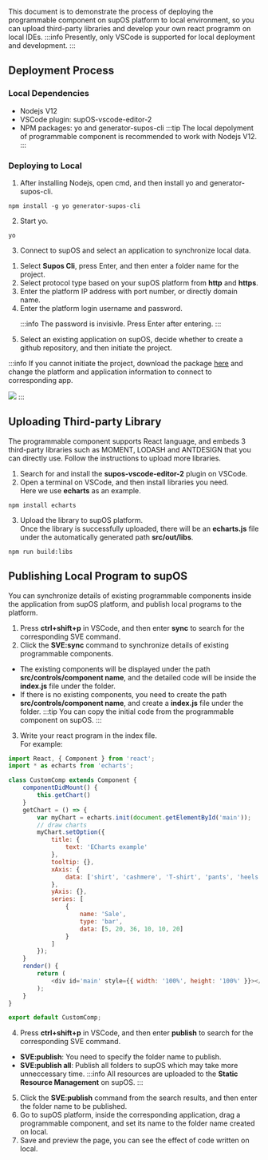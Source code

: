 This document is to demonstrate the process of deploying the programmable component on supOS platform to local environment, so you can upload third-party libraries and develop your own react programm on local IDEs.
:::info
Presently, only VSCode is supported for local deployment and development.
:::

## Deployment Process
### Local Dependencies
- Nodejs V12
- VSCode plugin: supOS-vscode-editor-2
- NPM packages: yo and generator-supos-cli
:::tip
The local depolyment of programmable component is recommended to work with Nodejs V12.
:::
### Deploying to Local
1.  After installing Nodejs, open cmd, and then install yo and generator-supos-cli.
```nodejs
npm install -g yo generator-supos-cli
```
2. Start yo.
```
yo
```
3. Connect to supOS and select an application to synchronize local data.
<ol>
<li>Select <b>Supos Cli</b>, press Enter, and then enter a folder name for the project.</li>
<li>Select protocol type based on your supOS platform from <b>http</b> and <b>https</b>.</li>
<li>Enter the platform IP address with port number, or directly domain name.</li>
<li>Enter the platform login username and password.

:::info
The password is invisivle. Press Enter after entering.
:::

</li>
<li>Select an existing application on supOS, decide whether to create a github repository, and then initiate the project.</li>
</ol>

:::info
If you cannot initiate the project, download the package [here](https://wordpressfreezonex.oss-accelerate.aliyuncs.com/programmableComponent/programmable%20component.7z) and change the platform and application information to connect to corresponding app.

![](https://wordpressfreezonex.oss-accelerate.aliyuncs.com/programmableComponent/1.png)
:::
## Uploading Third-party Library
The programmable component supports React language, and embeds 3 third-party libraries such as MOMENT, LODASH and ANTDESIGN that you can directly use. Follow the instructions to upload more libraries.
1. Search for and install the **supos-vscode-editor-2** plugin on VSCode.
2. Open a terminal on VSCode, and then install libraries you need.<br />
Here we use **echarts** as an example.
```nodejs
npm install echarts
```
3. Upload the library to supOS platform.<br />
Once the library is successfully uploaded, there will be an **echarts.js** file under the automatically generated path **src/out/libs**. 
```nodejs
npm run build:libs
```
## Publishing Local Program to supOS
You can synchronize details of existing programmable components inside the application from supOS platform, and publish local programs to the platform.
1. Press **ctrl+shift+p** in VSCode, and then enter **sync** to search for the corresponding SVE command.
2. Click the **SVE:sync** command to synchronize details of existing programmable components.<br />
- The existing components will be displayed under the path **src/controls/component name**, and the detailed code will be inside the **index.js** file under the folder.
- If there is no existing components, you need to create the path **src/controls/component name**, and create a **index.js** file under the folder.
:::tip
You can copy the initial code from the programmable component on supOS.
:::
3. Write your react program in the index file. <br />
For example:
```javascript
import React, { Component } from 'react';
import * as echarts from 'echarts';

class CustomComp extends Component {
    componentDidMount() {
        this.getChart()
    }
    getChart = () => {
        var myChart = echarts.init(document.getElementById('main'));
        // draw charts
        myChart.setOption({
            title: {
                text: 'ECharts example'
            },
            tooltip: {},
            xAxis: {
                data: ['shirt', 'cashmere', 'T-shirt', 'pants', 'heels', 'socks']
            },
            yAxis: {},
            series: [
                {
                    name: 'Sale',
                    type: 'bar',
                    data: [5, 20, 36, 10, 10, 20]
                }
            ]
        });
    }
    render() {
        return (
            <div id='main' style={{ width: '100%', height: '100%' }}></div>
        );
    }
}

export default CustomComp;
```
4. Press **ctrl+shift+p** in VSCode, and then enter **publish** to search for the corresponding SVE command. <br />
- **SVE:publish**: You need to specify the folder name to publish.
- **SVE:publish all**: Publish all folders to supOS which may take more unneccessary time.
:::info
All resources are uploaded to the **Static Resource Management** on supOS.
:::
5. Click the **SVE:publish** command from the search results, and then enter the folder name to be published.
6. Go to supOS platform, inside the corresponding application, drag a programmable component, and set its name to the folder name created on local.
7. Save and preview the page, you can see the effect of code written on local.
